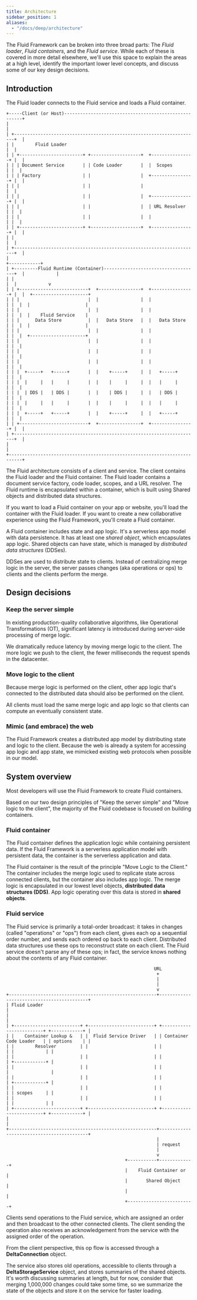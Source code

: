 ```yaml
---
title: Architecture
sidebar_position: 1
aliases:
  - "/docs/deep/architecture"
---
```


The Fluid Framework can be broken into three broad parts: The *Fluid loader*, *Fluid containers*, and the *Fluid
service*. While each of these is covered in more detail elsewhere, we'll use this space to explain the areas at a high
level, identify the important lower level concepts, and discuss some of our key design decisions.

## Introduction

The Fluid loader connects to the Fluid service and loads a Fluid container.

```goat
+-----Client (or Host)------------------------------------------------------+
|                                                                           |
| +----------------------------------------------------------------------+  |
| |        Fluid Loader                                                  |  |
| | +------------------------+ +-------------------+  +----------------+ |  |
| | | Document Service       | | Code Loader       |  |  Scopes        | |  |
| | | Factory                | |                   |  +----------------+ |  |
| | |                        | |                   |                     |  |
| | |                        | |                   |  +----------------+ |  |
| | |                        | |                   |  | URL Resolver   | |  |
| | |                        | |                   |  |                | |  |
| | +------------------------+ +-------------------+  +----------------+ |  |
| |                                                                      |  |
| +----------------------------------------------------------------------+  |
|                                                                           +------------+
| +---------Fluid Runtime (Container)------------------------------------+  |            |
| |                                                                      |  |            v
| | +--------------------------+  +----------------+  +----------------+ |  |  +---------------------+
| | |                          |  |                |  |                | |  |  |                     |
| | |                          |  |                |  |                | |  |  |    Fluid Service    |
| | |      Data Store          |  |   Data Store   |  |   Data Store   | |  |  |                     |
| | |                          |  |                |  |                | |  |  +---------------------+
| | |                          |  |                |  |                | |  |
| | |                          |  |                |  |                | |  |
| | |                          |  |                |  |                | |  |
| | |  +-----+   +-----+       |  |    +-----+     |  |   +-----+      | |  |
| | |  |     |   |     |       |  |    |     |     |  |   |     |      | |  |
| | |  | DDS |   | DDS |       |  |    | DDS |     |  |   | DDS |      | |  |
| | |  |     |   |     |       |  |    |     |     |  |   |     |      | |  |
| | |  +-----+   +-----+       |  |    +-----+     |  |   +-----+      | |  |
| | +--------------------------+  +----------------+  +----------------+ |  |
| +----------------------------------------------------------------------+  |
|                                                                           |
+---------------------------------------------------------------------------+
```

The Fluid architecture consists of a client and service. The
client contains the Fluid loader and the Fluid container. The Fluid loader contains a document service factory, code
loader, scopes, and a URL resolver. The Fluid runtime is encapsulated within a container, which is built using Shared
objects and distributed data structures.

If you want to load a Fluid container on your app or website, you'll load the container with the Fluid loader. If you
want to create a new collaborative experience using the Fluid Framework, you'll create a Fluid container.

A Fluid container includes state and app logic. It's a serverless app model with data persistence. It has at least one
*shared object*, which encapsulates app logic. Shared objects can have state, which is managed by *distributed data
structures* (DDSes).

DDSes are used to distribute state to clients. Instead of centralizing merge logic in the
server, the server passes changes (aka operations or ops) to clients and the clients perform the merge.

## Design decisions

### Keep the server simple

In existing production-quality collaborative algorithms, like Operational Transformations (OT), significant latency is
introduced during server-side processing of merge logic.

We dramatically reduce latency by moving merge logic to the client. The more logic we push to the client, the fewer
milliseconds the request spends in the datacenter.

### Move logic to the client

Because merge logic is performed on the client, other app logic that's connected to the distributed data should also be
performed on the client.

All clients must load the same merge logic and app logic so that clients can compute an eventually consistent state.

### Mimic (and embrace) the web

The Fluid Framework creates a distributed app model by distributing state and logic to the client. Because the web is
already a system for accessing app logic and app state, we mimicked existing web protocols when possible in our model.

## System overview

Most developers will use the Fluid Framework to create Fluid containers.

Based on our two design principles of "Keep the server simple" and "Move logic to the client", the majority of the Fluid
codebase is focused on building containers.

### Fluid container

The Fluid container defines the application logic while containing persistent data. If the Fluid Framework is a
serverless application model with persistent data, the container is the serverless application and data.

The Fluid container is the result of the principle "Move Logic to the Client." The container includes the merge logic
used to replicate state across connected clients, but the container also includes app logic. The merge logic is
encapsulated in our lowest level objects, **distributed data structures (DDS)**. App logic operating over this data is
stored in **shared objects**.

### Fluid service

The Fluid service is primarily a total-order broadcast: it takes in changes (called "operations" or "ops") from each
client, gives each op a sequential order number, and sends each ordered op back to each client. Distributed data
structures use these ops to reconstruct state on each client. The Fluid service doesn't parse any of these ops; in fact,
the service knows nothing about the contents of any Fluid container.

```goat
                                                        URL
                                                         +
                                                         |
                                                         |
                                                         v
+--------------------------------------------------------+-------------------------------------------+
| Fluid Loader                                                                                       |
|                                                                                                    |
| +-------------------------+ +-------------------------+ +-------------------------+ +------------+ |
| |    Container Lookup &   | |  Fluid Service Driver   | | Container Code Loader   | | options    | |
| |        Resolver         | |                         | |                         | |            | |
| |                         | |                         | |                         | +------------+ |
| |                         | |                         | |                         |                |
| |                         | |                         | |                         | +------------+ |
| |                         | |                         | |                         | | scopes     | |
| |                         | |                         | |                         | |            | |
| +-------------------------+ +-------------------------+ +-------------------------+ +------------+ |
|                                                                                                    |
+--------------------------------------------------------+-------------------------------------------+
                                                         |
                                                         | request
                                                         |
                                                         v
                                             +-----------+-------------+
                                             |    Fluid Container or   |
                                             |       Shared Object     |
                                             |                         |
                                             +-------------------------+
```

Clients send operations to the Fluid service, which are assigned an order and then broadcast to the other connected
clients. The client sending the operation also receives an acknowledgement from the service with the assigned order of
the operation.

From the client perspective, this op flow is accessed through a **DeltaConnection** object.

The service also stores old operations, accessible to clients through a **DeltaStorageService** object, and stores
summaries of the shared objects. It's worth discussing summaries at length, but for now, consider that merging
1,000,000 changes could take some time, so we summarize the state of the objects and store it on the service for faster
loading.
